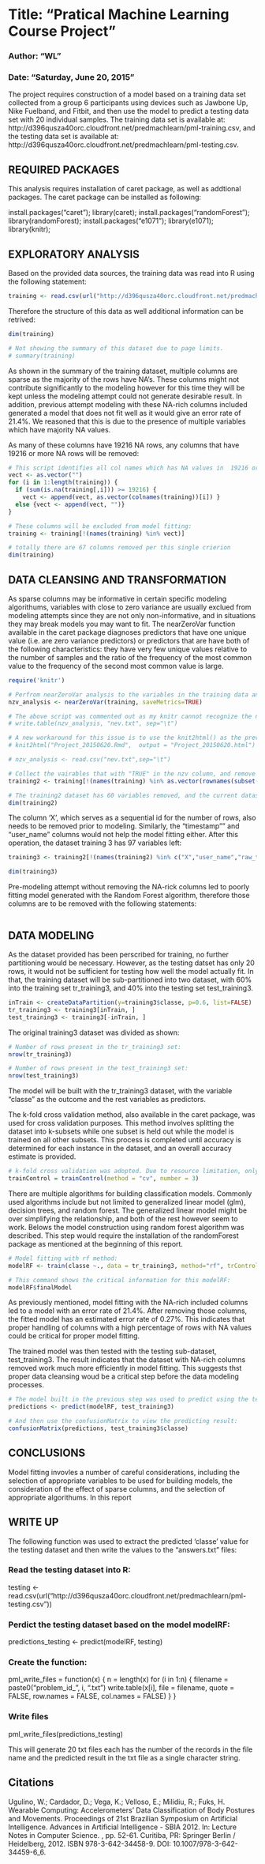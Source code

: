 # Title: "Pratical Machine Learning Course Project"

### Author: "WL"

### Date: "Saturday, June 20, 2015"


The project requires construction of a model based on a training data set collected from a group 6 participants using devices such as Jawbone Up, Nike Fuelband, and Fitbit, and then use the model to predict a testing data set with 20 individual samples. The training data set is available at: http://d396qusza40orc.cloudfront.net/predmachlearn/pml-training.csv, and the testing data set is available at: http://d396qusza40orc.cloudfront.net/predmachlearn/pml-testing.csv.


## REQUIRED PACKAGES

This analysis requires installation of caret package, as well as addtional packages. The caret package can be installed as following:

install.packages("caret"); 
library(caret); 
install.packages("randomForest"); 
library(randomForest); 
install.packages("e1071"); 
library(e1071);
library(knitr);

## EXPLORATORY ANALYSIS

Based on the provided data sources, the training data was read into R using the following statement:

```r
training <- read.csv(url("http://d396qusza40orc.cloudfront.net/predmachlearn/pml-training.csv"))
```

Therefore the structure of this data as well additional information can be retrived:

```r
dim(training)

# Not showing the summary of this dataset due to page limits.
# summary(training)
```

As shown in the summary of the training dataset, multiple columns are sparse as the majority of the rows have NA's. These columns might not contribute significantly to the modeling however for this time they will be kept unless the modeling attempt could not generate desirable result. In addition, previous attempt modeling with these NA-rich columns included generated a model that does not fit well as it would give an error rate of 21.4%. We reasoned that this is due to the presence of multiple variables which have majority NA values. 

As many of these columns have 19216 NA rows, any columns that have 19216 or more NA rows will be removed:


```r

# This script identifies all col names which has NA values in  19216 or more rows and puts all such col names into a vector:
vect <- as.vector("")
for (i in 1:length(training)) {
  if (sum(is.na(training[,i])) >= 19216) {
    vect <- append(vect, as.vector(colnames(training))[i]) }
  else {vect <- append(vect, "")}
}

# These columns will be excluded from model fitting:
training <- training[!(names(training) %in% vect)]

# totally there are 67 columns removed per this single crierion
dim(training)
```


## DATA CLEANSING AND TRANSFORMATION

As sparse columns may be informative in certain specific modeling algorithums, variables with close to zero variance are usually exclued from modeling attempts since they are not only non-informative, and in situations they may break models you may want to fit. The nearZeroVar function available in the caret package diagnoses predictors that have one unique value (i.e. are zero variance predictors) or predictors that are have both of the following characteristics: they have very few unique values relative to the number of samples and the ratio of the frequency of the most common value to the frequency of the second most common value is large.


```r
require('knitr')

# Perfrom nearZeroVar analysis to the variables in the training data and store the result of analysis into a data frame: 
nzv_analysis <- nearZeroVar(training, saveMetrics=TRUE)

# The above script was commented out as my knitr cannot recognize the nearZeroVar function. Have tried reinstalled R and RStudio but still did not work. The workaround is to write the nzv_analysis into a file separately and then read the file into R for the following analysis.
# write.table(nzv_analysis, "nev.txt", sep="\t") 

# A new workaround for this issue is to use the knit2html() as the previous issue was caused by the R-Studio built-in knitr function:
# knit2html("Project_20150620.Rmd",  output = "Project_20150620.html")
```

```r
# nzv_analysis <- read.csv("nev.txt",sep="\t")
```

```r
# Collect the vairables that with "TRUE" in the nzv column, and remove these variables from the training dataset:
training2 <- training[!(names(training) %in% as.vector(rownames(subset(nzv_analysis,nzv=="TRUE"))))]
```


```r
# The training2 dataset has 60 variables removed, and the current dataset has 100 rows:
dim(training2)
```


The column 'X', which serves as a sequential id for the number of rows, also needs to be removed prior to modeling. Similarly, the "timestamp"" and "user_name" columns would not help the model fitting either. After this operation, the dataset training 3 has 97 variables left:

```r
training3 <- training2[!(names(training2) %in% c("X","user_name","raw_timestamp_part_1","raw_timestamp_part_2","cvtd_timestamp"))]

dim(training3)
```

Pre-modeling attempt without removing the NA-rick columns led to poorly fitting model generated with the Random Forest algorithm, therefore those columns are to be removed with the following statements:


```r

```


## DATA MODELING

As the dataset provided has been perscribed for training, no further partitioning would be necessary. However, as the testing datset has only 20 rows, it would not be sufficient for testing how well the model actually fit. In that, the training dataset will be sub-partitioned into two dataset, with 60% into the training set tr_training3, and 40% into the testing set test_training3.


```r
inTrain <- createDataPartition(y=training3$classe, p=0.6, list=FALSE)
tr_training3 <- training3[inTrain, ]
test_training3 <- training3[-inTrain, ]

```

The original training3 dataset was divided as shown:

```r
# Number of rows present in the tr_training3 set:
nrow(tr_training3)

# Number of rows present in the test_training3 set:
nrow(test_training3)

```

The model will be built with the tr_training3 dataset, with the variable "classe" as the outcome and the rest variables as predictors. 

The k-fold cross validation method, also available in the caret package, was used for cross validation purposes. This method involves splitting the dataset into k-subsets while one subset is held out while the model is trained on all other subsets. This process is completed until accuracy is determined for each instance in the dataset, and an overall accuracy estimate is provided.

```r
# k-fold cross validation was adopted. Due to resource limitation, only 3-fold was used to prevent the modeling process taking too long. 
trainControl = trainControl(method = "cv", number = 3)

```

There are multiple algorithms for building classification models. Commonly used algorithms include but not limited to generalized linear model (glm), decision trees, and random forest. The generalized linear model might be over simplifying the relationship, and both of the rest however seem to work. Belows the model construction using random forest algorithm was described. This step would require the installation of the randomForest package as mentioned at the beginning of this report.


```r
# Model fitting with rf method: 
modelRF <- train(classe ~., data = tr_training3, method="rf", trControl = trainControl)

# This command shows the critical information for this modelRF:
modelRF$finalModel

```

As previously mentioned, model fitting with the NA-rich included columns led to a model with an error rate of 21.4%. After removing those columns, the fitted model has an estimated error rate of 0.27%. This indicates that proper handling of columns with a high percentage of rows with NA values could be critical for proper model fitting. 

The trained model was then tested with the testing sub-dataset, test_training3. The result indicates that the dataset with NA-rich columns removed work much more efficiently in model fitting. This suggests thst proper data cleansing woud be a critical step before the data modeling processes.


```r
# The model built in the previous step was used to predict using the test_training3 dataset:
predictions <- predict(modelRF, test_training3)

# And then use the confusionMatrix to view the predicting result:
confusionMatrix(predictions, test_training3$classe)

```

## CONCLUSIONS

Model fitting invovles a number of careful considerations, including the selection of appropriate variables to be used for building models, the consideration of the effect of sparse columns, and the selection of appropriate algorithums. In this report 


## WRITE UP

The following function was used to extract the predicted 'classe' value for the testing dataset and then write the values to the "answers.txt" files:

### Read the testing dataset into R:
testing <- read.csv(url("http://d396qusza40orc.cloudfront.net/predmachlearn/pml-testing.csv"))

### Perdict the testing dataset based on the model modelRF:
predictions_testing <- predict(modelRF, testing)

### Create the function:
pml_write_files = function(x) {
    n = length(x)
    for (i in 1:n) {
        filename = paste0("problem_id_", i, ".txt")
        write.table(x[i], file = filename, quote = FALSE, row.names = FALSE, 
            col.names = FALSE)
    }
}

### Write files
pml_write_files(predictions_testing)

This will generate 20 txt files each has the number of the records in the file name and the predicted result in the txt file as a single character string.


## Citations

Ugulino, W.; Cardador, D.; Vega, K.; Velloso, E.; Milidiu, R.; Fuks, H. Wearable Computing: Accelerometers' Data Classification of Body Postures and Movements. Proceedings of 21st Brazilian Symposium on Artificial Intelligence. Advances in Artificial Intelligence - SBIA 2012. In: Lecture Notes in Computer Science. , pp. 52-61. Curitiba, PR: Springer Berlin / Heidelberg, 2012. ISBN 978-3-642-34458-9. DOI: 10.1007/978-3-642-34459-6_6.


